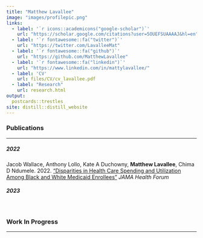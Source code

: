 ```yaml
---
title: "Matthew Lavallee"
image: "images/profilepic.png"
links:
  - label: '`r icons::academicons("google-scholar")`'
    url: "https://scholar.google.com/citations?user=5OUEFSUAAAAJ&hl=en"
  - label: '`r fontawesome::fa("twitter")`'
    url: "https://twitter.com/LavalleeMat"
  - label: '`r fontawesome::fa("github")`'
    url: "https://github.com/MatthewLavallee"
  - label: '`r fontawesome::fa("linkedin")`'
    url: "https://www.linkedin.com/in/mattylavallee/"
  - label: 'CV'
    url: files/CV/cv_lavallee.pdf
  - label: "Research"
    url: research.html
output: 
  postcards::trestles
site: distill::distill_website
---
```


### Publications

---

##### 2022

Jacob Wallace, Anthony Lollo, Kate A Duchowny, **Matthew Lavallee**, Chima D Ndumele. 2022. ["Disparities in Health Care Spending and Utilization Among Black and White Medicaid Enrollees"](./files/publications/wallace.pdf) *JAMA Health Forum* <br>

##### 2023

<br>

### Work In Progress

--- 


